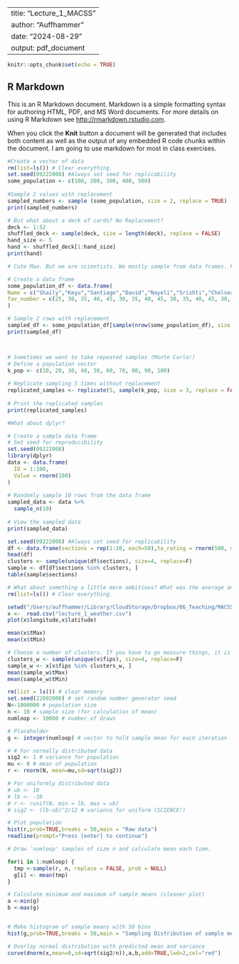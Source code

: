 
---
title: "Lecture_1_MACSS"
author: "Auffhammer"
date: "2024-08-29"
output: pdf_document
---

```r
knitr::opts_chunk$set(echo = TRUE)
```

## R Markdown

This is an R Markdown document. Markdown is a simple formatting syntax for authoring HTML, PDF, and MS Word documents. For more details on using R Markdown see <http://rmarkdown.rstudio.com>.

When you click the **Knit** button a document will be generated that includes both content as well as the output of any embedded R code chunks within the document. I am going to use markdown for most in class exercises. 
``` r
#Create a vector of data
rm(list=ls()) # Clear everything. 
set.seed(09222008) #Always set seed for replicability
some_population <- c(100, 200, 300, 400, 500) 
  
#Sample 2 values with replacement
sampled_numbers <- sample (some_population, size = 2, replace = TRUE) 
print(sampled_numbers)

# But what about a deck of cards? No Replacement?
deck <- 1:52
shuffled_deck <- sample(deck, size = length(deck), replace = FALSE)
hand_size <- 5
hand <- shuffled_deck[1:hand_size]
print(hand)

# Cute Max. But we are scientists. We mostly sample from data frames. How do you do that? OK. 

# Create a data frame
some_population_df <- data.frame(
Name = c("Shaily","Keyu","Santiago","David","Nayeli","Srishti","Chelsea","Chelsea","Kaiwen","Sang Min","Alex","Wenjia","Jerra","Citlalli","Lu","Mina","Muhammad","Shufan","Zhilie", "Eloise Wenxi", "Riza", "Iris", "Emelia", "Yuxuan", "Jonathan", "Christian", "Max", "Qinuo"),
fav_number = c(25, 30, 35, 40, 45, 30, 35, 40, 45, 30, 35, 40, 45, 30, 35, 40, 45, 30, 35, 40, 45, 30, 35, 40, 45, 30, 35, 40)
)

# Sample 2 rows with replacement
sampled_df <- some_population_df[sample(nrow(some_population_df), size = 3, replace = FALSE), ]
print(sampled_df)



# Sometimes we want to take repeated samples (Monte Carlo!)
# Define a population vector
k_pop <- c(10, 20, 30, 40, 50, 60, 70, 80, 90, 100)
 
# Replicate sampling 5 times without replacement
replicated_samples <- replicate(5, sample(k_pop, size = 3, replace = FALSE))
 
# Print the replicated samples
print(replicated_samples)

#What about dplyr?

# Create a sample data frame
# Set seed for reproducibility
set.seed(09222008)  
library(dplyr)
data <- data.frame(
  ID = 1:100,
  Value = rnorm(100)
)
 
# Randomly sample 10 rows from the data frame
sampled_data <- data %>%
  sample_n(10)
 
# View the sampled data
print(sampled_data)

```


```r



set.seed(09222008) #Always set seed for replicability
df <- data.frame(sections = rep(1:10, each=50),ta_rating = rnorm(500, mean=5, sd=2.2))
head(df)
clusters <- sample(unique(df$sections), size=4, replace=F)
sample <- df[df$sections %in% clusters, ]
table(sample$sections)
```


```r
# What about something a little more ambitious? What was the average annual temperature in the US? If you have 
rm(list=ls()) # Clear everything. 

setwd("/Users/auffhammer/Library/CloudStorage/Dropbox/06_Teaching/MACSS/2024/code/public-repository-1/week_1/in_class_exercises")
x <-  read.csv("lecture_1_weather.csv")
plot(x$longitude,x$latitude)

mean(x$tMax)
mean(x$tMin)

# Choose a number of clusters. If you have to go measure things, it is costly to add more trips!!!
clusters_w <- sample(unique(x$fips), size=4, replace=F)
sample_w <- x[x$fips %in% clusters_w, ]
mean(sample_w$tMax)
mean(sample_w$tMin)
```


```r
rm(list = ls()) # clear memory
set.seed(22092008) # set random number generator seed
N<-1000000 # population size
n <- 10 # sample size (for calculation of mean)
numloop <- 10000 # number of draws

# Placeholder
g <- integer(numloop) # vector to hold sample mean for each iteration

# # For normally distributed data
sig2 <- 1 # variance for population
mu <- 0 # mean of population
r <- rnorm(N, mean=mu,sd=sqrt(sig2))

# For uniformly distributed data
# ub <- 10
# lb <- -10
# r <- runif(N, min = lb, max = ub)
# sig2 <- (lb-ub)^2/12 # variance for uniform (SCIENCE!)

# Plot population
hist(r,prob=TRUE,breaks = 50,main = "Raw data")
readline(prompt="Press [enter] to continue")

# Draw `numloop' samples of size n and calculate mean each time. 

for(i in 1:numloop) {
  tmp <-sample(r, n, replace = FALSE, prob = NULL)
  g[i] <- mean(tmp)
}

# Calculate minimum and maximum of sample means (cleaner plot)
a <-min(g)
b <-max(g)


# Make histogram of sample means with 50 bins
hist(g,prob=TRUE,breaks = 50,main = "Sampling Distribution of sample mean")

# Overlay normal distribution with predicted mean and variance
curve(dnorm(x,mean=0,sd=sqrt(sig2/n)),a,b,add=TRUE,lwd=2,col="red")
```

